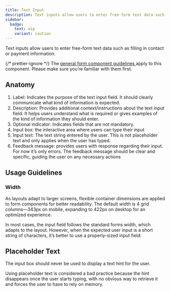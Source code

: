 ```yaml
---
title: Text Input
description: Text inputs allow users to enter free-form text data such as filling in contact or payment information.
sidebar:
  badge:
    text: wip
    variant: caution
---
```







Text inputs allow users to enter free-form text data such as filling in contact or payment information.

<Aside>
	{/* prettier-ignore */}
	The <a
		href={
			props.brand == 'core'
				? '/components/forms/'
				: `/${props.brand}/components/forms/`
		}>
		general form component guidelines
	</a> apply to this component. Please make sure you’re familiar with them first.
</Aside>

## Anatomy

<TextInputAnatomy />

1. Label: Indicates the purpose of the text input field. It should clearly communicate what kind of information is expected.
2. Description: Provides additional context/instructions about the text input field. It helps users understand what is required or gives examples of the kind of information they should enter.
3. Optional indicator: Indicates fields that are not mandatory.
4. Input box: the interactive area where users can type their input
5. Input text: The text string entered by the user. This is not placeholder text and only applies when the user has typed.
6. Feedback message: provides users with response regarding their input. For now it’s only errors. The feedback message should be clear and specific, guiding the user on any necessary actions

## Usage Guidelines

### Width

As layouts adapt to larger screens, flexible container dimensions are applied to form components for better readability. The default width is 4 grid columns—343px on mobile, expanding to 422px on desktop for an optimized experience.

<InputWidthExample brand={props.brand} />

In most cases, the input field follows the standard forms width, which adapts to the layout. However, when the expected user input is a short string of characters, it’s better to use a properly-sized input field:

<ShortTextEample brand={props.brand} />

## Placeholder Text

The input box should never be used to display a text hint for the user.

<Example do title="Use description fields for additional hints">
	<div data-o3-brand={props.brand}>
		<Form>
			<TextInput
				label="Password"
				description="Please use at least 8 characters"
			/>
		</Form>
	</div>
</Example>

<Example do={false} title="Never use the input box for hints">
	<div data-o3-brand={props.brand}>
		<Form>
			<TextInput
				label="Password"
				attributes={{
					placeholder: 'Please use at least 8 characters',
				}}
			/>
		</Form>
	</div>
</Example>

<Tip>
	<p>
		Using placeholder text is considered a bad practice because the hint
		disappears once the user starts typing, with no obvious way to retrieve it
		and forces the user to have to rely on memory.
	</p>
</Tip>
